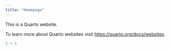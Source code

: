 ```yaml
---
title: "Homepage"
---
```


This is a Quarto website.

To learn more about Quarto websites visit <https://quarto.org/docs/websites>.

```r
1 + 1
```
